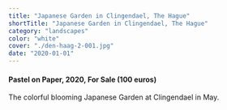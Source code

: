 ```yaml
---
title: "Japanese Garden in Clingendael, The Hague"
shortTitle: "Japanese Garden in Clingendael, The Hague"
category: "landscapes"
color: "white"
cover: "./den-haag-2-001.jpg"
date: "2020-01-01"
---
```


#### Pastel on Paper, 2020, For Sale (100 euros)

The colorful blooming Japanese Garden at Clingendael in May.
